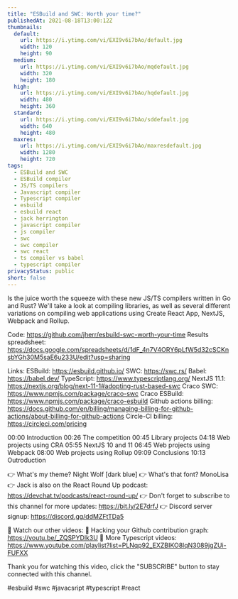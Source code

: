 ```yaml
---
title: "ESBuild and SWC: Worth your time?"
publishedAt: 2021-08-18T13:00:12Z
thumbnails:
  default:
    url: https://i.ytimg.com/vi/EXI9v6i7bAo/default.jpg
    width: 120
    height: 90
  medium:
    url: https://i.ytimg.com/vi/EXI9v6i7bAo/mqdefault.jpg
    width: 320
    height: 180
  high:
    url: https://i.ytimg.com/vi/EXI9v6i7bAo/hqdefault.jpg
    width: 480
    height: 360
  standard:
    url: https://i.ytimg.com/vi/EXI9v6i7bAo/sddefault.jpg
    width: 640
    height: 480
  maxres:
    url: https://i.ytimg.com/vi/EXI9v6i7bAo/maxresdefault.jpg
    width: 1280
    height: 720
tags:
  - ESBuild and SWC
  - ESBuild compiler
  - JS/TS compilers
  - Javascript compiler
  - Typescript compiler
  - esbuild
  - esbuild react
  - jack herrington
  - javascript compiler
  - js compiler
  - swc
  - swc compiler
  - swc react
  - ts compiler vs babel
  - typescript compiler
privacyStatus: public
short: false
---
```

  
  Is the juice worth the squeeze with these new JS/TS compilers written in Go and Rust? We'll take a look at compiling libraries, as well as several different variations on compiling web applications using Create React App, NextJS, Webpack and Rollup.

Code: https://github.com/jherr/esbuild-swc-worth-your-time
Results spreadsheet: https://docs.google.com/spreadsheets/d/1dF_4n7V4ORY6pLfW5d32cSCKnsbYGh30M5saE6u233U/edit?usp=sharing

Links:
ESBuild: https://esbuild.github.io/
SWC: https://swc.rs/
Babel: https://babel.dev/
TypeScript: https://www.typescriptlang.org/
NextJS 11.1: https://nextjs.org/blog/next-11-1#adopting-rust-based-swc
Craco SWC: https://www.npmjs.com/package/craco-swc
Craco ESBuild: https://www.npmjs.com/package/craco-esbuild
Github actions billing: https://docs.github.com/en/billing/managing-billing-for-github-actions/about-billing-for-github-actions
Circle-CI billing: https://circleci.com/pricing

00:00 Introduction
00:26 The competition
00:45 Library projects
04:18 Web projects using CRA
05:55 NextJS 10 and 11
06:45 Web projects using Webpack
08:00 Web projects using Rollup
09:09 Conclusions
10:13 Outroduction

👉 What's my theme? Night Wolf [dark blue]
👉 What's that font? MonoLisa
👉 Jack is also on the React Round Up podcast: https://devchat.tv/podcasts/react-round-up/
👉 Don't forget to subscribe to this channel for more updates: https://bit.ly/2E7drfJ
👉 Discord server signup: https://discord.gg/ddMZFtTDa5

💢 Watch our other videos:
💟 Hacking your Github contribution graph: https://youtu.be/_ZQSPYDlk3U
💟 More Typescript videos: https://www.youtube.com/playlist?list=PLNqp92_EXZBIKO8lqN3089jgZUi-FUFXX

Thank you for watching this video, click the "SUBSCRIBE" button to stay connected with this channel. 

#esbuild #swc #javacsript #typescript #react
  